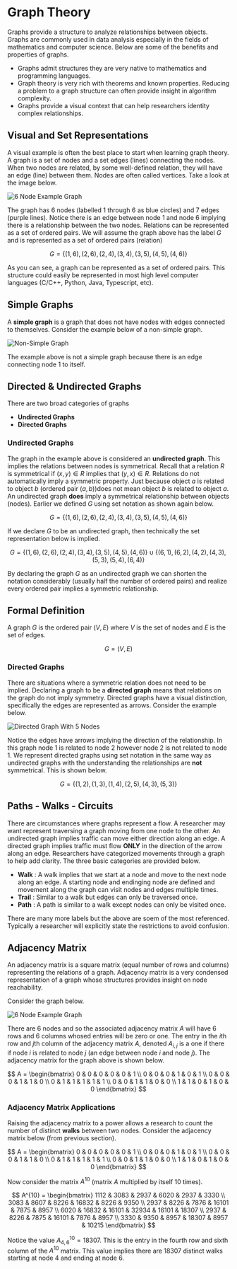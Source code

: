 # Graph Theory

Graphs provide a structure to analyze relationships between objects.  Graphs are commonly used in data analysis especially in the fields of mathematics and computer science.  Below are some of the benefits and properties of graphs.

* Graphs admit structures they are very native to mathematics and programming languages. 
* Graph theory is very rich with theorems and known properties.  Reducing a problem to a graph structure can often provide insight in algorithm complexity.
* Graphs provide a visual context that can help researchers identity complex relationships. 

## Visual and Set Representations

A visual example is often the best place to start when learning graph theory.  A graph is a set of nodes and a set edges (lines) connecting the nodes.  When two nodes are related, by some well-defined relation, they will have an edge (line) between them.  Nodes are often called vertices. Take a look at the image below.

![6 Node Example Graph](https://abstract-classroom-teaching.s3.amazonaws.com/mathematics/graph_theory/introduction/graph1.png)

The graph has 6 nodes (labelled 1 through 6 as blue circles) and 7 edges (purple lines).  Notice there is an edge between node 1 and node 6 implying there is a relationship between the two nodes.  Relations can be represented as a set of ordered pairs.  We will assume the graph above has the label $G$ and is represented as a set of ordered pairs (relation)

$$G = \{(1,6), (2,6), (2,4),(3,4),(3,5), (4,5), (4,6)\}$$

As you can see, a graph can be represented as a set of ordered pairs.  This structure could easily be represented in most high level computer languages (C/C++, Python, Java, Typescript, etc).

## Simple Graphs 

A **simple graph** is a graph that does not have nodes with edges connected to themselves.  Consider the example below of a non-simple graph. 

![Non-Simple Graph](https://abstract-classroom-teaching.s3.amazonaws.com/mathematics/graph_theory/introduction/graph3.png)

The example above is not a simple graph because there is an edge connecting node 1 to itself. 

## Directed & Undirected Graphs 

There are two broad categories of graphs 

* **Undirected Graphs**
* **Directed Graphs**

### Undirected Graphs

The graph in the example above is considered an **undirected graph**.   This implies the relations between nodes is symmetrical. Recall that a relation $R$ is symmetrical if $(x,y) \in R$ implies that $(y,x) \in R$.  Relations do not automatically imply a symmetric property.  Just because object $a$ is related to object $b$ (ordered pair $(a,b)$)does not mean object $b$ is related to object $a$.  An undirected graph **does** imply a symmetrical relationship between objects (nodes).   Earlier we defined $G$ using set notation as shown again below. 

$$G = \{(1,6), (2,6), (2,4),(3,4),(3,5), (4,5), (4,6)\}$$

If we declare $G$ to be an undirected graph, then technically the set representation below is implied. 

$$G = \{(1,6), (2,6), (2,4),(3,4),(3,5), (4,5), (4,6)\} \cup \{(6,1), (6,2), (4,2),(4,3),(5,3), (5,4), (6,4)\}$$

By declaring the graph $G$ as an undirected graph we can shorten the notation considerably (usually half the number of ordered pairs) and realize every ordered pair implies a symmetric relationship.

## Formal Definition 

A graph $G$ is the ordered pair $(V,E)$ where $V$ is the set of nodes and $E$ is the set of edges.  

$$G = (V,E)$$



### Directed Graphs

There are situations where a symmetric relation does not need to be implied.  Declaring a graph to be a **directed graph** means that relations on the graph do not imply symmetry.  Directed graphs have a visual distinction, specifically the edges are represented as arrows.  Consider the example below. 

![Directed Graph With 5 Nodes](https://abstract-classroom-teaching.s3.amazonaws.com/mathematics/graph_theory/introduction/graph2.png)

Notice the edges have arrows implying the direction of the relationship.  In this graph node 1 is related to node 2 however node 2 is not related to node 1.  We represent directed graphs using set notation in the same way as undirected graphs with the understanding the relationships are **not** symmetrical.  This is shown below. 

$$G = \{(1,2),(1,3),(1,4),(2,5),(4,3),(5,3)\}$$


## Paths - Walks - Circuits

There are circumstances where graphs represent a flow.  A researcher may want represent traversing a graph moving from one node to the other.  An undirected graph implies traffic can move either direction along an edge.  A directed graph implies traffic must flow **ONLY** in the direction of the arrow along an edge. Researchers have categorized movements through a graph to help add clarity. The three basic categories are provided below.

* **Walk** : A walk implies that we start at a node and move to the next node along an edge.  A starting node and endinging node are defined and movement along the graph can visit nodes and edges multiple times. 
* **Trail** : Similar to a walk but edges can only be traversed once.
* **Path** : A path is similar to a walk except nodes can only be visited once. 


There are many more labels but the above are soem of the most referenced. Typically a researcher will explicitly state the restrictions to avoid confusion. 

## Adjacency Matrix

An adjacency matrix is a square matrix (equal number of rows and columns) representing the relations of a graph. Adjacency matrix is a very condensed representation of a graph whose structures provides insight on node reachability. 

Consider the graph below. 

![6 Node Example Graph](https://abstract-classroom-teaching.s3.amazonaws.com/mathematics/graph_theory/introduction/graph1.png)

There are 6 nodes and so the associated adjacency matrix $A$ will have 6 rows and 6 columns whosed entries will be zero or one.   The entry in the $i$th row and $j$th column of the adjacency matrix $A$, denoted $A_{i,j}$ is a one if there if node $i$ is related to node $j$ (an edge between node $i$ and node $j$).  The adjacency matrix for the graph above is shown below. 

$$
A = \begin{bmatrix}
0 & 0 & 0 & 0 & 0 & 1 \\
0 & 0 & 0 & 1 & 0 & 1 \\
0 & 0 & 0 & 1 & 1 & 0 \\
0 & 1 & 1 & 1 & 1 & 1 \\
0 & 0 & 1 & 1 & 0 & 0 \\
1 & 1 & 0 & 1 & 0 & 0 
\end{bmatrix}
$$

### Adjacency Matrix Applications

Raising the adjacency matrix to a power allows a research to count the number of distinct **walks** between two nodes.  Consider the adjacency matrix below (from previous section).

$$
A = \begin{bmatrix}
0 & 0 & 0 & 0 & 0 & 1 \\
0 & 0 & 0 & 1 & 0 & 1 \\
0 & 0 & 0 & 1 & 1 & 0 \\
0 & 1 & 1 & 1 & 1 & 1 \\
0 & 0 & 1 & 1 & 0 & 0 \\
1 & 1 & 0 & 1 & 0 & 0 
\end{bmatrix}
$$

Now consider the matrix $A^10$ (matrix $A$ multiplied by itself 10 times).

$$
A^{10} = \begin{bmatrix}
1112 & 3083 & 2937 & 6020 & 2937 & 3330 \\
3083 & 8607 & 8226 & 16832 & 8226 & 9350 \\
2937 & 8226 & 7876 & 16101 & 7875 & 8957 \\
6020 & 16832 & 16101 & 32934 & 16101 & 18307 \\
2937 & 8226 & 7875 & 16101 & 7876 & 8957 \\
3330 & 9350 & 8957 & 18307 & 8957 & 10215 
\end{bmatrix}
$$

Notice the value $A^{10}_{4,6} = 18307$.  This is the entry in the fourth row and sixth column of the $A^{10}$ matrix.  This value implies there are 18307 distinct walks starting at node 4 and ending at node 6. 